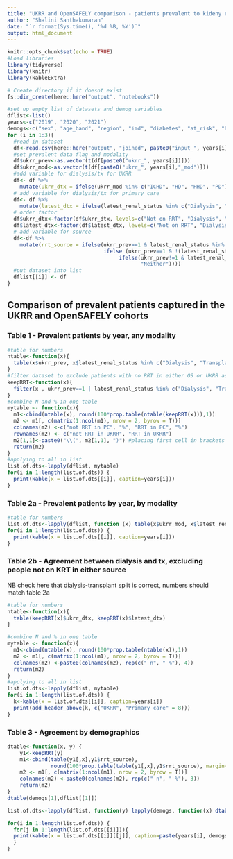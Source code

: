 ```yaml
---
title: "UKRR and OpenSAFELY comparison - patients prevalent to kideny replacement therapy"
author: "Shalini Santhakumaran"
date: "`r format(Sys.time(), '%d %B, %Y')`"
output: html_document
---
```


```r
knitr::opts_chunk$set(echo = TRUE)
#Load libraries
library(tidyverse)
library(knitr)
library(kableExtra)

# Create directory if it doesnt exist
fs::dir_create(here::here("output", "notebooks"))

#set up empty list of datasets and demog variables
dflist<-list()
years<-c("2019", "2020", "2021")
demogs<-c("sex", "age_band", "region", "imd", "diabetes", "at_risk", "hypertension")
for (i in 1:3){
  #read in dataset
  df<-read.csv(here::here("output", "joined", paste0("input_", years[i],"-12-01.csv.gz")))
  #set prevalent data flag and modality
  df$ukrr_prev<-as.vector(t(df[paste0("ukrr_", years[i])]))
  df$ukrr_mod<-as.vector(t(df[paste0("ukrr_", years[i],"_mod")]))
  #add variable for dialysis/tx for UKRR
  df<- df %>%
    mutate(ukrr_dtx = ifelse(ukrr_mod %in% c("ICHD", "HD", "HHD", "PD") , "Dialysis", ifelse(ukrr_mod == "Tx", "Transplant", "Not on RRT")))
  # add variable for dialysis/tx for primary care
  df<- df %>%
    mutate(latest_dtx = ifelse(latest_renal_status %in% c("Dialysis", "Transplant", "RRT_unknown") , latest_renal_status, "Not on RRT"))
  # order factor
  df$ukrr_dtx<-factor(df$ukrr_dtx, levels=c("Not on RRT", "Dialysis", "Transplant"))
  df$latest_dtx<-factor(df$latest_dtx, levels=c("Not on RRT", "Dialysis", "Transplant", "RRT_unknown"))
  # add variable for source
  df<-df %>%
    mutate(rrt_source = ifelse(ukrr_prev==1 & latest_renal_status %in%  c("Dialysis", "Transplant", "RRT_unknown"), "Both",
                               ifelse (ukrr_prev==1 & !(latest_renal_status %in%  c("Dialysis", "Transplant", "RRT_unknown")), "UKRR only",
                                    ifelse(ukrr_prev!=1 & latest_renal_status %in%  c("Dialysis", "Transplant", "RRT_unknown"), "PC only",
                                           "Neither"))))
  #put dataset into list
  dflist[[i]] <- df
}

```

## Comparison of prevalent patients captured in the UKRR and OpenSAFELY cohorts

### Table 1 - Prevalent patients by year, any modality
```r
#table for numbers
ntable<-function(x){
  table(x$ukrr_prev, x$latest_renal_status %in% c("Dialysis", "Transplant", "RRT_unknown"))
}
#filter dataset to exclude patients with no RRT in either OS or UKRR as this is what we want to show pct by
keepRRT<-function(x){
  filter(x , ukrr_prev==1 | latest_renal_status %in% c("Dialysis", "Transplant", "RRT_unknown"))
}
#combine N and % in one table
mytable <- function(x){
  m1<-cbind(ntable(x), round(100*prop.table(ntable(keepRRT(x))),1))
  m2 <- m1[, c(matrix(1:ncol(m1), nrow = 2, byrow = T))]  
  colnames(m2) <-c("not RRT in PC", "%", "RRT in PC", "%")
  rownames(m2) <- c("not RRT in UKRR", "RRT in UKRR")
  m2[1,1]<-paste0("\\(", m2[1,1], ")") #placing first cell in brackets as not really interested in these
  return(m2)
}
#applying to all in list
list.of.dts<-lapply(dflist, mytable)
for(i in 1:length(list.of.dts)) {
  print(kable(x = list.of.dts[[i]], caption=years[i]))
}

```

### Table 2a - Prevalent patients by year, by modality
```r
#table for numbers
list.of.dts<-lapply(dflist, function (x) table(x$ukrr_mod, x$latest_renal_status))
for(i in 1:length(list.of.dts)) {
  print(kable(x = list.of.dts[[i]], caption=years[i]))
}
```

### Table 2b - Agreement between dialysis and tx, excluding people not on KRT in either source
NB check here that dialysis-transplant split is correct, numbers should match table 2a
```r
#table for numbers
ntable<-function(x){
  table(keepRRT(x)$ukrr_dtx, keepRRT(x)$latest_dtx)
}

#combine N and % in one table
mytable <- function(x){
  m1<-cbind(ntable(x), round(100*prop.table(ntable(x)),1))
  m2 <- m1[, c(matrix(1:ncol(m1), nrow = 2, byrow = T))]  
  colnames(m2) <-paste0(colnames(m2), rep(c(" n", " %"), 4))
  return(m2)
}
#applying to all in list
list.of.dts<-lapply(dflist, mytable)
for(i in 1:length(list.of.dts)) {
  k<-kable(x = list.of.dts[[i]], caption=years[i])
  print(add_header_above(k, c("UKRR", "Primary care" = 8)))
}

```

### Table 3 - Agreement by demographics
```r
dtable<-function(x, y) {
    y1<-keepRRT(y)
    m1<-cbind(table(y1[,x],y1$rrt_source),
              round(100*prop.table(table(y1[,x],y1$rrt_source), margin=1),1))
    m2 <- m1[, c(matrix(1:ncol(m1), nrow = 2, byrow = T))]  
    colnames(m2) <-paste0(colnames(m2), rep(c(" n", " %"), 3))
    return(m2)
}
dtable(demogs[1],dflist[[1]])

list.of.dts<-lapply(dflist, function(y) lapply(demogs, function(x) dtable(x, y)))

for(i in 1:length(list.of.dts)) {
  for(j in 1:length(list.of.dts[[i]])){
  print(kable(x = list.of.dts[[i]][[j]], caption=paste(years[i], demogs[j])))
  }
}
```

